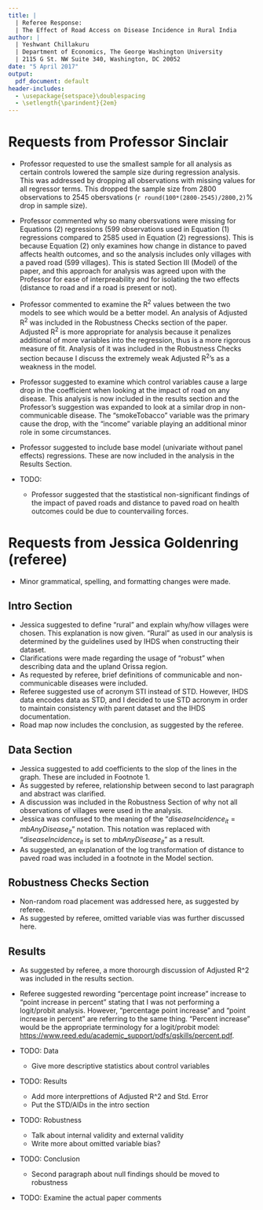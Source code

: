 ```yaml
---
title: |
  | Referee Response: 
  | The Effect of Road Access on Disease Incidence in Rural India
author: | 
  | Yeshwant Chillakuru
  | Department of Economics, The George Washington University
  | 2115 G St. NW Suite 340, Washington, DC 20052
date: "5 April 2017"
output:
  pdf_document: default
header-includes:
  - \usepackage{setspace}\doublespacing
  - \setlength{\parindent}{2em}
---
```


# Requests from Professor Sinclair
  
  * Professor requested to use the smallest sample for all analysis as certain controls lowered the sample size during regression analysis. This was addressed by dropping all observations with missing values for all regressor terms. This dropped the sample size from 2800 observations to 2545 obersvations (`r round(100*(2800-2545)/2800,2)`% drop in sample size).
  * Professor commented why so many obersvations were missing for Equations (2) regressions (599 observations used in Equation (1) regressions compared to 2585 used in Equation (2) regressions). This is because Equation (2) only examines how change in distance to paved affects health outcomes, and so the analysis includes only villages with a paved road (599 villages). This is stated Section III (Model) of the paper, and this approach for analysis was agreed upon with the Professor for ease of interpreability and for isolating the two effects (distance to road and if a road is present or not).
  * Professor commented to examine the R^2^ values between the two models to see which would be a better model. An analysis of Adjusted R^2^ was included in the Robustness Checks section of the paper. Adjusted R^2^ is more appropriate for analysis because it penalizes additional of more variables into the regression, thus is a more rigorous measure of fit. Analysis of it was included in the Robustness Checks section because I discuss the extremely weak Adjusted R^2^'s as a weakness in the model.
  * Professor suggested to examine which control variables cause a large drop in the coefficient when looking at the impact of road on any disease. This analysis is now included in the results section and the Professor's suggestion was expanded to look at a similar drop in non-communicable disease. The "smokeTobacco" variable was the primary cause the drop, with the "income" variable playing an additional minor role in some circumstances.
  * Professor suggested to include base model (univariate without panel effects) regressions. These are now included in the analysis in the Results Section.

  * TODO:
  
    * Professor suggested that the stastistical non-significant findings of the impact of paved roads and distance to paved road on health outcomes could be due to countervailing forces.


# Requests from Jessica Goldenring (referee)

  * Minor grammatical, spelling, and formatting changes were made.
  
## Intro Section

  * Jessica suggested to define "rural" and explain why/how villages were chosen. This explanation is now given. "Rural" as used in our analysis is determined by the guidelines used by IHDS when constructing their dataset.
  * Clarifications were made regarding the usage of "robust" when describing data and the upland Orissa region.
  * As requested by referee, brief definitions of communicable and non-communicable diseases were included.
  * Referee suggested use of acronym STI instead of STD. However, IHDS data encodes data as STD, and I decided to use STD acronym in order to maintain consistency with parent dataset and the IHDS documentation.
  * Road map now includes the conclusion, as suggested by the referee.

  
## Data Section

  * Jessica suggested to add coefficients to the slop of the lines in the graph. These are included in Footnote 1.
  * As suggested by referee, relationship between second to last paragraph and abstract was clarified.
  * A discussion was included in the Robustness Section of why not all observations of villages were used in the analysis.
  * Jessica was confused to the meaning of the "$diseaseIncidence_{it} = mbAnyDisease_{it}$" notation. This notation was replaced with "$diseaseIncidence_{it}$ is set to $mbAnyDisease_{it}$" as a result.
  * As suggested, an explanation of the log transformation of distance to paved road was included in a footnote in the Model section.
  
## Robustness Checks Section
  
  * Non-random road placement was addressed here, as suggested by referee.
  * As suggested by referee, omitted variable vias was further discussed here.

## Results
  
  * As suggested by referee, a more thorourgh discussion of Adjusted R^2 was included in the results section.
  * Referee suggested rewording "percentage point increase" increase to "point increase in percent" stating that I was not performing a logit/probit analysis. However, "percentage point increase" and "point increase in percent" are referring to the same thing. "Percent increase" would be the appropriate terminology for a logit/probit model: <https://www.reed.edu/academic_support/pdfs/qskills/percent.pdf>.
  



  * TODO: Data
    * Give more descriptive statistics about control variables
    
  * TODO: Results
    * Add more interprettions of Adjusted R^2 and Std. Error
    * Put the STD/AIDs in the intro section
    
  * TODO: Robustness
    * Talk about internal validity and external validity
    * Write more about omitted variable bias?
    
  * TODO: Conclusion
    * Second paragraph about null findings should be moved to robustness
    
  * TODO: Examine the actual paper comments
    
    
    
    
